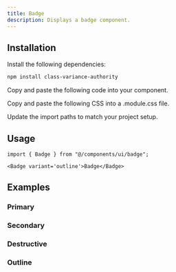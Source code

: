 ```yaml
---
title: Badge
description: Displays a badge component.
---
```


<ComponentPreview name='badge-demo' />

## Installation

<Steps>

<Step>Install the following dependencies:</Step>

```bash
npm install class-variance-authority
```

<Step>Copy and paste the following code into your component.</Step>

<ComponentSource type='code' />

<Step>Copy and paste the following CSS into a .module.css file.</Step>

<ComponentSource type='styles' />

<Step>Update the import paths to match your project setup.</Step>

</Steps>

## Usage

```tsx
import { Badge } from "@/components/ui/badge";
```

```tsx
<Badge variant='outline'>Badge</Badge>
```

## Examples

### Primary

<ComponentPreview name='badge-demo' />

### Secondary

<ComponentPreview name='badge-secondary' />

### Destructive

<ComponentPreview name='badge-destructive' />

### Outline

<ComponentPreview name='badge-outline' />
